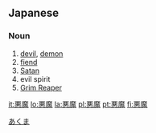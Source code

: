 ==Japanese== 
{{ja-kanjitab|悪|魔}}

===Noun===
{{ja-noun|k|hira=あくま|rom=akuma}}

# [[devil]], [[demon]]
# [[fiend]]
# [[Satan]]
# evil spirit
# [[Grim Reaper]]
[[Category:ja:Religion|あくま]]

[[it:悪魔]]
[[lo:悪魔]]
[[la:悪魔]]
[[pl:悪魔]]
[[pt:悪魔]]
[[fi:悪魔]]